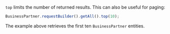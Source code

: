 `top` limits the number of returned results.
This can also be useful for paging:

```ts
BusinessPartner.requestBuilder().getAll().top(10);
```

The example above retrieves the first ten `BusinessPartner` entities.
